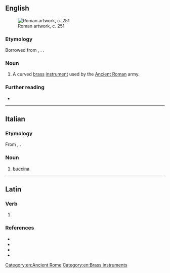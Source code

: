 ==English==
[[File:Grande_Ludovisi_Altemps_Inv8574_n4.jpg|thumb|Roman artwork, c. 251 {{CE}}]]

===Etymology===
Borrowed from {{bor|en|la|būcina}}, {{m|la|buccina}}. {{doublet|en|buisine|posaune}}.

===Noun===
{{en-noun}}

# {{lb|en|historical|musical instruments}} A curved [[brass]] [[instrument]] used by the [[Ancient Roman]] army.
#: {{cot|en|buisine}}

===Further reading===
* {{pedia}}

[[Category:en:Ancient Rome]]
[[Category:en:Brass instruments]]

----

==Italian==

===Etymology===
From {{der|it|la|būcina}}, {{m|la|buccina}}.

===Noun===
{{it-noun|f}}

# {{lb|it|musical instruments}} [[#English|buccina]]

----

==Latin==

===Verb===
{{la-verb-form|buccinā}}

# {{inflection of|la|buccinō||2|s|pres|actv|impr}}

===References===
* {{R:L&S}}
* {{R:Elementary Lewis}}
* {{R:du Cange}}
* {{R:Gaffiot}}